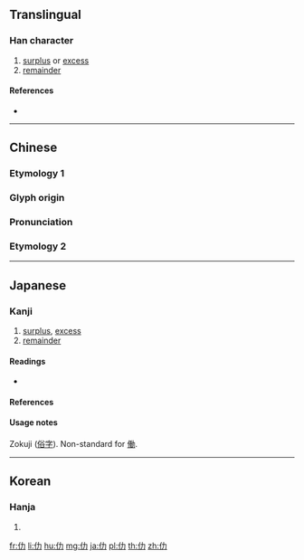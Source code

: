 {{character info/new}}
{{also|働}}
==Translingual==

===Han character===
{{Han char|rn=9|rad=人|as=02|sn=4|four=24227|canj=OKS|ids=⿰亻力}}

# [[surplus]] or [[excess]]
# [[remainder]]

====References====
* {{Han ref|kx=0091.100|dkj=00350|dj=0193.020|hdz=10110.020|uh=4EC2|ud=20162|bh=C952|bd=51538}}

----

==Chinese==
{{zh-forms}}
===Etymology 1===
===Glyph origin===
{{Han etym}}

===Pronunciation===
{{zh-pron
|m=lè
|c=lak6
|mc=y
|oc=y
|ma=
|cat=n
}}

===Etymology 2===
{{zh-see|働|v}}
----

==Japanese==
{{ja-see-also|働}}

===Kanji===
{{ja-kanji|grade=uc|rs=人02}}

# [[surplus]], [[excess]]
# [[remainder]]

====Readings====
* {{ja-readings|on=[[ろく]] (roku)|kanon=[[りょく]] (ryoku)|kun=[[はたらく]] (hataraku), [[つとめる]] (tsutomeru)}}

====References====
{{ja-kref
|jis=503E
|ku=4830
|shift=98BC
|euc=D0BE
|freq=''[[俗字]] (zokuji)''
|nelson=342
|newnelson=101
|halpern=22
|kld=''not listed''
|heisig=''not listed''
|tuttle=2a11.1
}}

====Usage notes====
Zokuji ([[俗字]]). Non-standard for [[働]].

----

==Korean==

===Hanja===
{{ko-hanja|hangeul=[[륵]]|rv=reuk|mr=rŭk}}

# {{defn|lang=ko|sort=人02}}

[[fr:仂]]
[[li:仂]]
[[hu:仂]]
[[mg:仂]]
[[ja:仂]]
[[pl:仂]]
[[th:仂]]
[[zh:仂]]